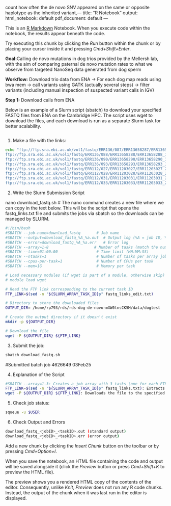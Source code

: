 count how often the de novo SNV appeared on the same or opposite haplotype as the inherited variant,---
title: "R Notebook"
output:
  html_notebook: default
  pdf_document: default
---

This is an [R Markdown](http://rmarkdown.rstudio.com) Notebook. When you execute code within the notebook, the results appear beneath the code. 

Try executing this chunk by clicking the *Run* button within the chunk or by placing your cursor inside it and pressing *Cmd+Shift+Enter*. 


**Goal:**Calling de novo mutations in dog trios provided by the Mellersh lab, with the aim of comparing paternal de novo mutation rates to what we observe from targeted NanoSeq data generated from dog sperm


**Workflow:** 
Download trio data from ENA -> For each dog map reads using bwa mem -> call variants using GATK (actually several steps) -> filter variants (including manual inspection of suspected variant calls in IGV)

**Step 1:**
Download calls from ENA

Below is an example of a Slurm script (sbatch) to download your specified FASTQ files from ENA on the Cambridge HPC. The script uses wget to download the files, and each download is run as a separate Slurm task for better scalability.

```{r}

```


1. Make a file with the links:
```{bash}
echo "ftp://ftp.sra.ebi.ac.uk/vol1/fastq/ERR136/087/ERR13658287/ERR13658287_1.fastq.gz
ftp://ftp.sra.ebi.ac.uk/vol1/fastq/ERR136/088/ERR13658288/ERR13658288_1.fastq.gz
ftp://ftp.sra.ebi.ac.uk/vol1/fastq/ERR136/090/ERR13658290/ERR13658290_1.fastq.gz
ftp://ftp.sra.ebi.ac.uk/vol1/fastq/ERR136/093/ERR13658293/ERR13658293_1.fastq.gz
ftp://ftp.sra.ebi.ac.uk/vol1/fastq/ERR112/027/ERR11203027/ERR11203027_2.fastq.gz
ftp://ftp.sra.ebi.ac.uk/vol1/fastq/ERR112/028/ERR11203028/ERR11203028_2.fastq.gz
ftp://ftp.sra.ebi.ac.uk/vol1/fastq/ERR112/031/ERR11203031/ERR11203031_2.fastq.gz
ftp://ftp.sra.ebi.ac.uk/vol1/fastq/ERR112/033/ERR11203033/ERR11203033_2.fastq.gz" > fastq_links_edit.txt
```

2. Write the Slurm Submission Script

nano download_fastq.sh
# The nano command creates a new file where we can copy in the text below. This will be the script that opens the fastq_links.txt file and submits the jobs via sbatch so the downloads can be managed by SLURM.
```{bash}

#!/bin/bash
#SBATCH --job-name=download_fastq       # Job name
#SBATCH --output=download_fastq_%A_%a.out  # Output log (%A = job ID, %a = array task ID)
#SBATCH --error=download_fastq_%A_%a.err   # Error log
#SBATCH --array=1-8                    # Number of tasks (match the number of links)
#SBATCH --time=01:00:00                 # Time limit (HH:MM:SS)
#SBATCH --ntasks=1                      # Number of tasks per array job
#SBATCH --cpus-per-task=1               # Number of CPUs per task
#SBATCH --mem=1G                        # Memory per task

# Load necessary modules (if wget is part of a module, otherwise skip)
# module load wget

# Read the FTP link corresponding to the current task ID
FTP_LINK=$(sed -n "${SLURM_ARRAY_TASK_ID}p" fastq_links_edit.txt)

# Directory to store the downloaded files
OUTPUT_DIR= /home/rp793/rds/rds-dog-de-novo-mXW0tnsCK5M/data/dogtest

# Create the output directory if it doesn't exist
mkdir -p ${OUTPUT_DIR}

# Download the file
wget -P ${OUTPUT_DIR} ${FTP_LINK}

```


3. Submit the job:
```{bash}
sbatch download_fastq.sh
```
#Submitted batch job  4626649 03Feb25

4.  Explanation of the Script

```{bash}
#SBATCH --array=1-3: Creates a job array with 3 tasks (one for each FTP link).
FTP_LINK=$(sed -n "${SLURM_ARRAY_TASK_ID}p" fastq_links.txt): Extracts the FTP link for the current task ID.
wget -P ${OUTPUT_DIR} ${FTP_LINK}: Downloads the file to the specified output directory.
```

5. Check job status:
```{bash}
squeue -u $USER
```

6. Check Output and Errors
```{bash}
download_fastq_<jobID>_<taskID>.out (standard output)
download_fastq_<jobID>_<taskID>.err (error output)
```


Add a new chunk by clicking the *Insert Chunk* button on the toolbar or by pressing *Cmd+Option+I*.

When you save the notebook, an HTML file containing the code and output will be saved alongside it (click the *Preview* button or press *Cmd+Shift+K* to preview the HTML file). 

The preview shows you a rendered HTML copy of the contents of the editor. Consequently, unlike *Knit*, *Preview* does not run any R code chunks. Instead, the output of the chunk when it was last run in the editor is displayed.


